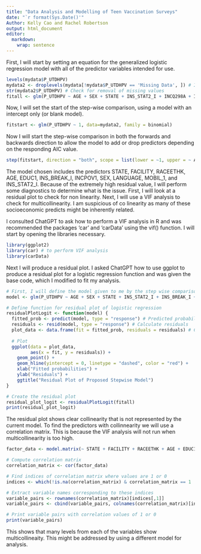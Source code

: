 ---
title: "Data Analysis and Modelling of Teen Vaccination Surveys"
date: "`r format(Sys.Date()'"
Author: Kelly Cao and Rachel Robertson
output: html_document
editor: 
  markdown: 
    wrap: sentence
---
First, I will start by setting an equation for the generalized logistic regression model with all of the predictor variables intended for use.
```{r}
levels(mydata$P_UTDHPV)
mydata2 <- droplevels(mydata[!mydata$P_UTDHPV == 'Missing Data', ]) # I will do some brief cleaning and remove all rows with missing values for our response variable, 'P_UTDHPV', to perform a binomial regression
str(mydata2$P_UTDHPV) # Check for removal of missing values
fitall <- glm(P_UTDHPV ~ AGE + SEX + STATE + INS_STAT2_I + INCQ298A + INS_BREAK_I + INCPOV1 + RACEETHK + EDUC1 + LANGUAGE + MOBIL_1 + RENT_OWN + FACILITY, data = mydata2, family = binomial) # define the equation for the binomial logistic regression
```


Now, I will set the start of the step-wise comparison, using a model with an intercept only (or blank model).
```{r}
fitstart <- glm(P_UTDHPV ~ 1, data=mydata2, family = binomial)
```

Now I will start the step-wise comparison in both the forwards and backwards direction to allow the model to add or drop predictors depending on the responding AIC value.
```{r}
step(fitstart, direction = "both", scope = list(lower = ~1, upper = ~ AGE + SEX + STATE + INS_STAT2_I + INCQ298A + INS_BREAK_I + INCPOV1 + RACEETHK + EDUC1 + LANGUAGE + MOBIL_1 + RENT_OWN + FACILITY), data = mydata, family = binomial) # define the lower and upper limits of the step wise comparison 
```
The model chosen includes the predictors STATE, FACILITY, RACEETHK, AGE, EDUC1, INS_BREAK_I, INCPOV1, SEX, LANGUAGE, MOBIL_1, and INS_STAT2_I. 
Because of the extremely high residual value, I will perform some diagnostics to determine what is the issue. First, I will look at a residual plot to check for non linearity. Next, I will use a VIF analysis to check for multicollinearity. I am suspicious of co linearity as many of these socioeconomic predicts might be inherently related.

I consulted ChatGPT to ask how to perform a VIF analysis in R and was recommended the packages 'car' and 'carData' using the vif() function.
I will start by opening the libraries necessary.
```{r}
library(ggplot2)
library(car) # to perform VIF analysis
library(carData)
```

Next I will produce a residual plot. I asked ChatGPT how to use ggplot to produce a residual plot for a logistic regression function and was given the base code, which I modified to fit my analysis.
```{r}
# First, I will define the model given to me by the step wise comparison
model <- glm(P_UTDHPV ~ AGE + SEX + STATE + INS_STAT2_I + INS_BREAK_I + INCPOV1 + RACEETHK + EDUC1 + LANGUAGE + MOBIL_1 + FACILITY, data = mydata2, family = binomial)

# Define function for residual plot of logistic regression
residualPlotLogit <- function(model) {
  fitted_prob <- predict(model, type = "response") # Predicted probabilities
  residuals <- resid(model, type = "response") # Calculate residuals
  plot_data <- data.frame(fit = fitted_prob, residuals = residuals) # Create data frame
  
  # Plot
  ggplot(data = plot_data,
         aes(x = fit, y = residuals)) +
    geom_point() +
    geom_hline(yintercept = 0, linetype = "dashed", color = "red") +
    xlab("Fitted probabilities") +
    ylab("Residuals") +
    ggtitle("Residual Plot of Proposed Stepwise Model")
}

# Create the residual plot
residual_plot_logit <- residualPlotLogit(fitall)
print(residual_plot_logit)

```
The residual plot shows clear collinearity that is not represented by the current model. To find the predictors with collinnearity we will use a correlation matrix. This is because the VIF analysis will not run when multicollinearity is too high.
```{r}
factor_data <- model.matrix(~ STATE + FACILITY + RACEETHK + AGE + EDUC1 + INS_BREAK_I + INCPOV1 + SEX + LANGUAGE + MOBIL_1 + INS_STAT2_I, data = mydata2)

# Compute correlation matrix
correlation_matrix <- cor(factor_data)

# Find indices of correlation matrix where values are 1 or 0
indices <- which(!is.na(correlation_matrix) & correlation_matrix == 1 | correlation_matrix == 0, arr.ind = TRUE)

# Extract variable names corresponding to these indices
variable_pairs <- rownames(correlation_matrix)[indices[,1]]
variable_pairs <- cbind(variable_pairs, colnames(correlation_matrix)[indices[,2]])

# Print variable pairs with correlation values of 1 or 0
print(variable_pairs)


```
This shows that many levels from each of the variables show multicollineaity. This might be addressed by using a different model for analysis.



